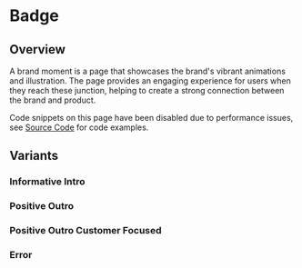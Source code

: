 
<Meta of={BrandMoment} />

# Badge

<ResourceLinks
  sourceCode="https://github.com/cultureamp/kaizen-design-system/tree/main/packages/components/src/BrandMoment"
  figma="https://www.figma.com/file/ZRfnoNUXbGZv4eVWLbF4Az/%F0%9F%96%BC%EF%B8%8F-Component-Gallery?type=design&node-id=9-132873&mode=design&t=ITSkv2Fu67xK6kBC-0"
  designGuidelines="https://cultureamp.atlassian.net/wiki/spaces/DesignSystem/pages/3082061589/Brand+Moment"
  className="!mb-8"
/>

<KaioNotification />

<Installation
  installCommand="yarn add @kaizen/components"
  importStatement='import { BrandMoment } from "@kaizen/components"'
/>

## Overview

A brand moment is a page that showcases the brand's vibrant animations and illustration. The page provides an engaging experience for users when they reach these junction, helping to create a strong connection between the brand and product.

<InlineNotification persistent type="informative">Code snippets on this page have been disabled due to performance issues, see [Source Code](https://github.com/cultureamp/kaizen-design-system/tree/main/packages/components/src/BrandMoment) for code examples.</InlineNotification>

## Variants

### Informative Intro
<Canvas of={BrandMoment.InformativeIntro} />

### Positive Outro
<Canvas of={BrandMoment.PositiveOutro} />

### Positive Outro Customer Focused
<Canvas of={BrandMoment.PositiveOutroCustomerFocused} />

### Error
<Canvas of={BrandMoment.Error} />
